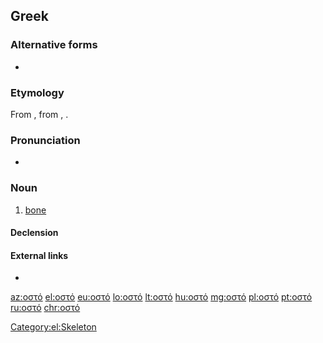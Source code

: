 ==Greek==

===Alternative forms===
* {{katharevousa}} {{l|el|οστούν|g=n}}

===Etymology===
From {{etyl|grc|el}} {{term|ὀστέον|tr=osteon|lang=grc}}, from {{etyl|ine-pro|el}} {{m|ine-pro|*h₃estH-}}, {{m|ine-pro|*h₃ost-}}.

===Pronunciation===
* {{IPA|[o̞ˈsto̞]|lang=el}}

===Noun===
{{el-noun|n|οστά}}

# {{context|anatomy|lang=el}} [[bone]] {{qualifier|part of skeleton}}

====Declension====
{{el-nN-ο-α-1|οστ}}

====External links====
* {{pedialite|lang=el}}

[[Category:el:Skeleton]]

[[az:οστό]]
[[el:οστό]]
[[eu:οστό]]
[[lo:οστό]]
[[lt:οστό]]
[[hu:οστό]]
[[mg:οστό]]
[[pl:οστό]]
[[pt:οστό]]
[[ru:οστό]]
[[chr:οστό]]